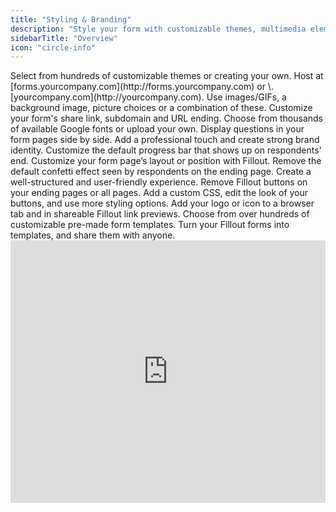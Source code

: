```yaml
---
title: "Styling & Branding"
description: "Style your form with customizable themes, multimedia elements like images or GIFs and custom fonts. Establish a coherent brand identity by adding your logo, using a custom domains, matching your brand’s colors and more."
sidebarTitle: "Overview"
icon: "circle-info"
---
```


<CardGroup cols={2}>
  <Card title="Themes" icon="palette" iconType="regular" color="#FFC738" href="/help/themes">
    Select from hundreds of customizable themes or creating your own.
  </Card>
  <Card title="Use custom domains" icon="globe" iconType="regular" color="#FFC738" href="/help/custom-domains">
    Host at [forms.yourcompany.com](http://forms.yourcompany.com) or \<anything\>.[yourcompany.com](http://yourcompany.com).
  </Card>
  <Card title="Add images or GIFs" icon="image" iconType="regular" color="#FFC738" href="/help/image-gif">
    Use images/GIFs, a background image, picture choices or a combination of these.
  </Card>
  <Card title="Custom form links and share preview" icon="message-image" iconType="regular" color="#FFC738" href="/help/custom-link">
    Customize your form's share link, subdomain and URL ending.
  </Card>
  <Card title="Change fonts" icon="font-case" iconType="regular" color="#FFC738" href="/help/form-fonts">
    Choose from thousands of available Google fonts or upload your own.
  </Card>
  <Card title="Create multi-column forms" icon="table-columns" iconType="regular" color="#FFC738" href="/help/multi-column-forms">
    Display questions in your form pages side by side.
  </Card>
  <Card title="Add a logo" icon="airbnb" iconType="regular" color="#FFC738" href="/help/logo">
    Add a professional touch and create strong brand identity.
  </Card>
  <Card title="Progress bar" icon="bars-progress" iconType="regular" color="#FFC738" href="/help/progress-bar">
    Customize the default progress bar that shows up on respondents' end.
  </Card>
  <Card title="Page layout" icon="rectangles-mixed" iconType="regular" color="#FFC738" href="/help/layout">
    Customize your form page’s layout or position with Fillout.
  </Card>
  <Card title="Disable the confetti effect" icon="party-horn" iconType="regular" color="#FFC738" href="/help/confetti">
    Remove the default confetti effect seen by respondents on the ending page.
  </Card>
  <Card title="Add headings" icon="heading" iconType="regular" color="#FFC738" href="/help/heading">
    Create a well-structured and user-friendly experience.
  </Card>
  <Card title="Remove Fillout branding" icon="delete-right" iconType="regular" color="#FFC738" href="/help/remove-fillout-branding">
    Remove Fillout buttons on your ending pages or all pages.
  </Card>
  <Card title="Advanced designer" icon="paintbrush-pencil" iconType="regular" color="#FFC738" href="/help/advanced-designer">
    Add a custom CSS, edit the look of your buttons, and use more styling options.
  </Card>
  <Card title="Custom favicon" icon="icons" iconType="regular" color="#FFC738" href="/help/favicon">
    Add your logo or icon to a browser tab and in shareable Fillout link previews.
  </Card>
  <Card title="Form templates" icon="file-image" iconType="regular" color="#FFC738" href="/help/form-templates">
    Choose from over hundreds of customizable pre-made form templates.
  </Card>
  <Card title="Create your own form template" icon="images" iconType="regular" color="#FFC738" href="/help/make-a-form-template">
    Turn your Fillout forms into templates, and share them with anyone.
  </Card>
</CardGroup>

<Frame>
  <iframe width="100%" height="420" src="https://www.youtube.com/embed/XDvfwbFE3zI" title="How to customize your form, survey, or quiz" frameborder="0" allow="accelerometer; autoplay; clipboard-write; encrypted-media; gyroscope; picture-in-picture; web-share" referrerpolicy="strict-origin-when-cross-origin" allowfullscreen />
</Frame>

## Styling tips for a strong brand identity

### Choose an appropriate color scheme

When selecting colors for your form, make sure they match your organization’s brand and are easy on the eyes. You can choose from a variety of color schemes in our form builder, or create your own.

### Add your logo

Adding your logo to your form is a great way to reinforce your branding. You can upload your logo to our form builder and easily add it to your form.

### Customize your font

Customizing your fonts can also help amplify your brand. You can choose from a variety of fonts in our library, or upload your own custom font.

### Use custom URLs

Our form builder allows you to use your domain in your form links. You can either use a domain or subdomain.